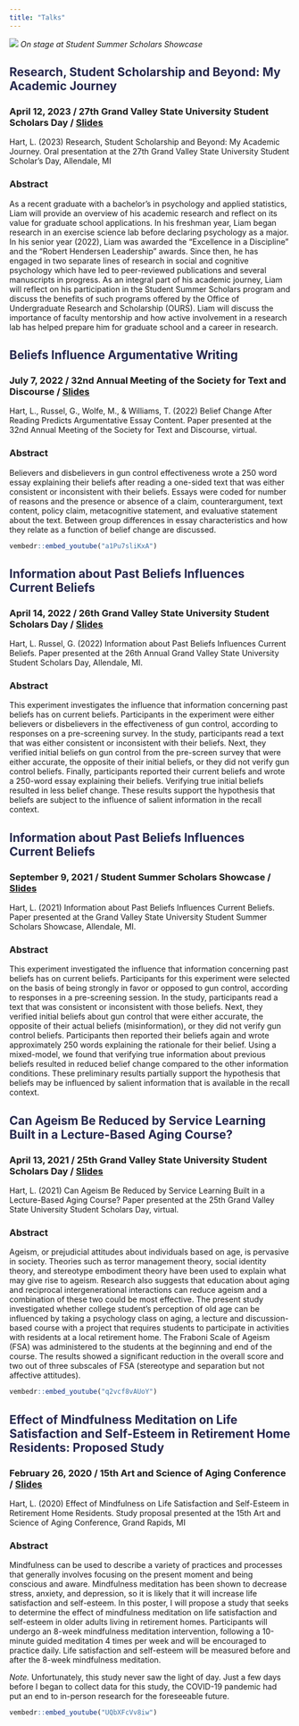 ```yaml
---
title: "Talks"
---
```


![](img/SummerScholarShowcase1.jpg)
*On stage at Student Summer Scholars Showcase*

## <span style="color: #25274D;">Research, Student Scholarship and Beyond: My Academic Journey</span>


### April 12, 2023 / 27th Grand Valley State University Student Scholars Day / [Slides](documents/SSD_2023.pptx)

Hart, L. (2023) Research, Student Scholarship and Beyond: My Academic Journey. Oral presentation at the 27th Grand Valley State University Student Scholar's Day, Allendale, MI

### Abstract

As a recent graduate with a bachelor's in psychology and applied statistics, Liam will provide an overview of his academic research and reflect on its value for graduate school applications. In his freshman year, Liam began research in an exercise science lab before declaring psychology as a major. In his senior year (2022), Liam was awarded the “Excellence in a Discipline” and the “Robert Hendersen Leadership” awards. Since then, he has engaged in two separate lines of research in social and cognitive psychology which have led to peer-reviewed publications and several manuscripts in progress. As an integral part of his academic journey, Liam will reflect on his participation in the Student Summer Scholars program and discuss the benefits of such programs offered by the Office of Undergraduate Research and Scholarship (OURS). Liam will discuss the importance of faculty mentorship and how active involvement in a research lab has helped prepare him for graduate school and a career in research.

## <span style="color: #25274D;">Beliefs Influence Argumentative Writing</span>

### July 7, 2022 / 32nd Annual Meeting of the Society for Text and Discourse / [Slides](documents/STD_2022.pptx)

Hart, L., Russel, G., Wolfe, M., & Williams, T. (2022) Belief Change After Reading Predicts Argumentative Essay Content. Paper presented at the 32nd Annual Meeting of the Society for Text and Discourse, virtual.

### Abstract

Believers and disbelievers in gun control effectiveness wrote a 250 word essay explaining their beliefs after reading a one-sided text that was either consistent or inconsistent with their beliefs. Essays were coded for number of reasons and the presence or absence of a claim, counterargument, text content, policy claim, metacognitive statement, and evaluative statement about the text. Between group differences in essay characteristics and how they relate as a function of belief change are discussed.

```r
vembedr::embed_youtube("a1Pu7sliKxA")
```

## <span style="color: #25274D;">Information about Past Beliefs Influences Current Beliefs</span>

### April 14, 2022 / 26th Grand Valley State University Student Scholars Day / [Slides](documents/SSD_2022.pptx)

Hart, L. Russel, G. (2022) Information about Past Beliefs Influences Current Beliefs. Paper presented at the 26th Annual Grand Valley State University Student Scholars Day, Allendale, MI.

### Abstract

This experiment investigates the influence that information concerning past beliefs has on current beliefs. Participants in the experiment were either believers or disbelievers in the effectiveness of gun control, according to responses on a pre-screening survey. In the study, participants read a text that was either consistent or inconsistent with their beliefs. Next, they verified initial beliefs on gun control from the pre-screen survey that were either accurate, the opposite of their initial beliefs, or they did not verify gun control beliefs. Finally, participants reported their current beliefs and wrote a 250-word essay explaining their beliefs. Verifying true initial beliefs resulted in less belief change. These results support the hypothesis that beliefs are subject to the influence of salient information in the recall context.

## <span style="color: #25274D;">Information about Past Beliefs Influences Current Beliefs</span>


### September 9, 2021 / Student Summer Scholars Showcase / [Slides](documents/SSSS_2021.pptx)

Hart, L. (2021) Information about Past Beliefs Influences Current Beliefs. Paper presented at the Grand Valley State University Student Summer Scholars Showcase, Allendale, MI.

### Abstract

This experiment investigated the influence that information concerning past beliefs has on current beliefs. Participants for this experiment were selected on the basis of being strongly in favor or opposed to gun control, according to responses in a pre-screening session. In the study, participants read a text that was consistent or inconsistent with those beliefs. Next, they verified initial beliefs about gun control that were either accurate, the opposite of their actual beliefs (misinformation), or they did not verify gun control beliefs. Participants then reported their beliefs again and wrote approximately 250 words explaining the rationale for their belief. Using a mixed-model, we found that verifying true information about previous beliefs resulted in reduced belief change compared to the other information conditions. These preliminary results partially support the hypothesis that beliefs may be influenced by salient information that is available in the recall context.

## <span style="color: #25274D;">Can Ageism Be Reduced by Service Learning Built in a Lecture-Based Aging Course?</span>

### April 13, 2021 / 25th Grand Valley State University Student Scholars Day / [Slides](documents/SSD_2021.pptx)

Hart, L. (2021) Can Ageism Be Reduced by Service Learning Built in a Lecture-Based Aging Course? Paper presented at the 25th Grand Valley State University Student Scholars Day, virtual.

### Abstract

Ageism, or prejudicial attitudes about individuals based on age, is pervasive in society. Theories such as terror management theory, social identity theory, and stereotype embodiment theory have been used to explain what may give rise to ageism. Research also suggests that education about aging and reciprocal intergenerational interactions can reduce ageism and a combination of these two could be most effective. The present study investigated whether college student’s perception of old age can be influenced by taking a psychology class on aging, a lecture and discussion-based course with a project that requires students to participate in activities with residents at a local retirement home. The Fraboni Scale of Ageism (FSA) was administered to the students at the beginning and end of the course. The results showed a significant reduction in the overall score and two out of three subscales of FSA (stereotype and separation but not affective attitudes).

```r
vembedr::embed_youtube("q2vcf8vAUoY")
```

## <span style="color: #25274D;">Effect of Mindfulness Meditation on Life Satisfaction and Self-Esteem in Retirement Home Residents: Proposed Study</span>

### February 26, 2020 / 15th Art and Science of Aging Conference / [Slides](documents/MeditationPresentationAASA2020.pptx)

Hart, L. (2020) Effect of Mindfulness on Life Satisfaction and Self-Esteem in Retirement Home Residents. Study proposal presented at the 15th Art and Science of Aging Conference, Grand Rapids, MI

### Abstract

Mindfulness can be used to describe a variety of practices and processes that generally involves focusing on the present moment and being conscious and aware. Mindfulness meditation has been shown to decrease stress, anxiety, and depression, so it is likely that it will increase life satisfaction and self-esteem. In this poster, I will propose a study that seeks to determine the effect of mindfulness meditation on life satisfaction and self-esteem in older adults living in retirement homes. Participants will undergo an 8-week mindfulness meditation intervention, following a 10-minute guided meditation 4 times per week and will be encouraged to practice daily. Life satisfaction and self-esteem will be measured before and after the 8-week mindfulness meditation.

*Note.* Unfortunately, this study never saw the light of day. Just a few days before I began to collect data for this study, the COVID-19 pandemic had put an end to in-person research for the foreseeable future.

```r
vembedr::embed_youtube("UQbXFcVv8iw")
```


